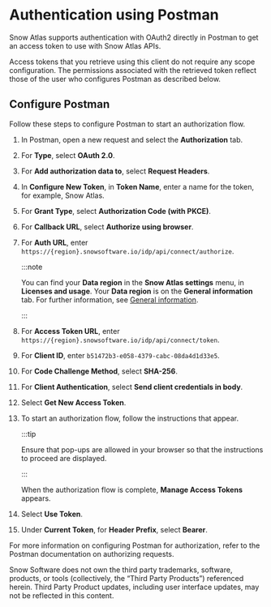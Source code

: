 # Authentication using Postman

Snow Atlas supports authentication with OAuth2 directly in Postman to get an access token to use with Snow Atlas APIs.

Access tokens that you retrieve using this client do not require any scope configuration. The permissions associated with the retrieved token reflect those of the user who configures Postman as described below.

## Configure Postman

Follow these steps to configure Postman to start an authorization flow.

1. In Postman, open a new request and select the **Authorization** tab.

2. For **Type**, select **OAuth 2.0**.

3. For **Add authorization data to**, select **Request Headers**.

4. In **Configure New Token**, in **Token Name**, enter a name for the token, for example, Snow Atlas.

5. For **Grant Type**, select **Authorization Code (with PKCE)**.

6. For **Callback URL**, select **Authorize using browser**.

7. For **Auth URL**, enter `https://{region}.snowsoftware.io/idp/api/connect/authorize`.

    :::note

    You can find your **Data region** in the **Snow Atlas settings** menu, in **Licenses and usage**. Your **Data region** is on the **General information** tab. For further information, see [General information](https://docs.snowsoftware.com/snow-atlas/en/UUID-2d4ce22b-e2a9-b7b0-44b8-0ecc55c2959f.html).

    :::

8. For **Access Token URL**, enter `https://{region}.snowsoftware.io/idp/api/connect/token`.

9. For **Client ID**, enter `b51472b3-e058-4379-cabc-08da4d1d33e5`.

10. For **Code Challenge Method**, select **SHA-256**.

11. For **Client Authentication**, select **Send client credentials in body**.

12. Select **Get New Access Token**.

13. To start an authorization flow, follow the instructions that appear.

    :::tip

    Ensure that pop-ups are allowed in your browser so that the instructions to proceed are displayed.

    :::

    When the authorization flow is complete, **Manage Access Tokens** appears.

14. Select **Use Token**.

15. Under **Current Token**, for **Header Prefix**, select **Bearer**.

For more information on configuring Postman for authorization, refer to the Postman documentation on authorizing requests.

Snow Software does not own the third party trademarks, software, products, or tools (collectively, the “Third Party Products”) referenced herein. Third Party Product updates, including user interface updates, may not be reflected in this content.